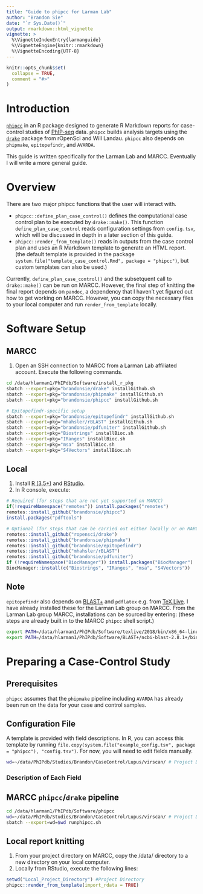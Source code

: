 ```yaml
---
title: "Guide to phipcc for Larman Lab"
author: "Brandon Sie"
date: "`r Sys.Date()`"
output: rmarkdown::html_vignette
vignette: >
  %\VignetteIndexEntry{larmanguide}
  %\VignetteEngine{knitr::rmarkdown}
  %\VignetteEncoding{UTF-8}
---
```


```r
knitr::opts_chunk$set(
  collapse = TRUE,
  comment = "#>"
)
```


# Introduction

[`phipcc`](https://github.com/brandonsie/phipcc) in an R package designed to generate R Markdown reports for case-control studies of [PhIP-seq](https://www.nature.com/articles/s41596-018-0025-6) data. `phipcc` builds analysis targets using the [`drake`](https://github.com/ropensci/drake) package from rOpenSci and Will Landau. `phipcc` also depends on `phipmake`, `epitopefindr`, and `AVARDA`.

This guide is written specifically for the Larman Lab and MARCC. Eventually I will write a more general guide.

# Overview

There are two major phipcc functions that the user will interact with.  

* `phipcc::define_plan_case_control()` defines the computational case control plan to be executed by `drake::make()`. This function `define_plan_case_control` reads configuration settings from `config.tsv`, which will be discussed in depth in a later section of this guide.  
* `phipcc::render_from_template()` reads in outputs from the case control plan and uses an R Markdown template to generate an HTML report. (the default template is provided in the package `system.file("template_case_control.Rmd", package = "phipcc")`, but custom templates can also be used.)  

Currently, `define_plan_case_control()` and the subsetquent call to `drake::make()` can be run on MARCC. However, the final step of knitting the final report depends on `pandoc`, a dependency that I haven't yet figured out how to get working on MARCC. However, you can copy the necessary files to your local computer and run `render_from_template` locally.

# Software Setup

## MARCC

1. Open an SSH connection to MARCC from a Larman Lab affiliated account. Execute the following commands.  

```bash

cd /data/hlarman1/PhIPdb/Software/install_r_pkg
sbatch --export=pkg="brandonsie/drake" installGithub.sh
sbatch --export=pkg="brandonsie/phipmake" installGithub.sh
sbatch --export=pkg="brandonsie/phipcc" installGithub.sh

# Epitopefindr-specific setup
sbatch --export=pkg="brandonsie/epitopefindr" installGithub.sh
sbatch --export=pkg="mhahsler/rBLAST" installGithub.sh
sbatch --export=pkg="brandonsie/pdfuniter" installGithub.sh
sbatch --export=pkg="Biostrings" installBioc.sh
sbatch --export=pkg="IRanges" installBioc.sh
sbatch --export=pkg="msa" installBioc.sh
sbatch --export=pkg="S4Vectors" installBioc.sh

```

## Local

1. Install [R (3.5+)](https://www.r-project.org/) and [RStudio](https://www.rstudio.com/).   
2. In R console, execute:  

```r

# Required (for steps that are not yet supported on MARCC)
if(!requireNamespace("remotes")) install.packages("remotes")
remotes::install_github("brandonsie/phipcc")
install.packages("pdftools")

# Optional (for steps that can be carried out either locally or on MARCC)
remotes::install_github("ropensci/drake")
remotes::install_github("brandonsie/phipmake")
remotes::install_github("brandonsie/epitopefindr")
remotes::install_github("mhahsler/rBLAST")
remotes::install_github("brandonsie/pdfuniter")
if (!requireNamespace("BiocManager")) install.packages("BiocManager")
BiocManager::install(c("Biostrings", "IRanges", "msa", "S4Vectors"))

```

## Note

`epitopefindr` also depends on [BLAST+](https://blast.ncbi.nlm.nih.gov/Blast.cgi?PAGE_TYPE=BlastDocs&DOC_TYPE=Download) and `pdflatex` e.g. from [TeX Live](https://www.tug.org/texlive/). I have already installed these for the Larman Lab group on MARCC. From the Larman Lab group MARCC, installations can be sourced by entering: (these steps are already built in to the MARCC `phipcc` shell script.)

```bash
export PATH=/data/hlarman1/PhIPdb/Software/texlive/2018/bin/x86_64-linux:"$PATH"
export PATH=/data/hlarman1/PhIPdb/Software/BLAST+/ncbi-blast-2.8.1+/bin:"$PATH"

```



# Preparing a Case-Control Study

## Prerequisites

`phipcc` assumes that the `phipmake` pipeline including `AVARDA` has already been run on the data for your case and control samples.

## Configuration File

A template is provided with field descriptions. In R, you can access this template by running `file.copy(system.file("example_config.tsv", package = "phipcc"), "config.tsv")`. For now, you will need to edit fields manually.

```bash
wd=~/data/PhIPdb/Studies/Brandon/CaseControl/Lupus/virscan/ # Project Directory

```


### Description of Each Field


## MARCC `phipcc`/`drake` pipeline

```bash

cd /data/hlarman1/PhIPdb/Software/phipcc
wd=~/data/PhIPdb/Studies/Brandon/CaseControl/Lupus/virscan/ # Project Directory
sbatch --export=wd=$wd runphipcc.sh

```

## Local report knitting


1. From your project directory on MARCC, copy the /data/ directory to a new directory on your local computer.
2. Locally from RStudio, execute the following lines: 

```r

setwd("Local_Project_Directory") #Project Directory
phipcc::render_from_template(import_rdata = TRUE)

```

